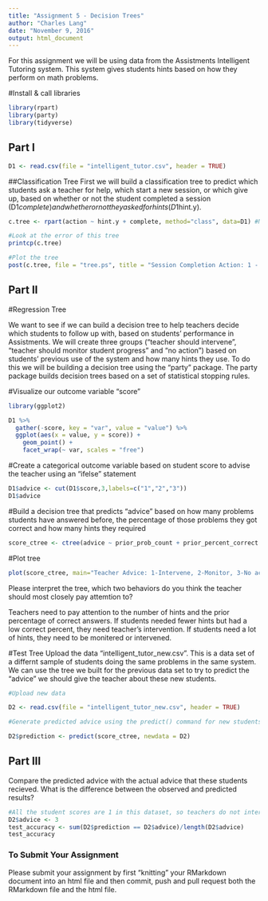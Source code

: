 ```yaml
---
title: "Assignment 5 - Decision Trees"
author: "Charles Lang"
date: "November 9, 2016"
output: html_document
---
```

For this assignment we will be using data from the Assistments Intelligent Tutoring system. This system gives students hints based on how they perform on math problems. 

#Install & call libraries
```r
library(rpart)
library(party)
library(tidyverse)
```

## Part I
```r
D1 <- read.csv(file = "intelligent_tutor.csv", header = TRUE) 
```

##Classification Tree
First we will build a classification tree to predict which students ask a teacher for help, which start a new session, or which give up, based on whether or not the student completed a session (D1$complete) and whether or not they asked for hints (D1$hint.y). 
```r

c.tree <- rpart(action ~ hint.y + complete, method="class", data=D1) #Notice the standard R notion for a formula X ~ Y

#Look at the error of this tree
printcp(c.tree)

#Plot the tree
post(c.tree, file = "tree.ps", title = "Session Completion Action: 1 - Ask teacher, 2 - Start new session, 3 - Give up")

```
## Part II

#Regression Tree

We want to see if we can build a decision tree to help teachers decide which students to follow up with, based on students' performance in Assistments. We will create three groups ("teacher should intervene", "teacher should monitor student progress" and "no action") based on students' previous use of the system and how many hints they use. To do this we will be building a decision tree using the "party" package. The party package builds decision trees based on a set of statistical stopping rules.

#Visualize our outcome variable "score"
```r
library(ggplot2)

D1 %>%
  gather(-score, key = "var", value = "value") %>%
  ggplot(aes(x = value, y = score)) +
    geom_point() +
    facet_wrap(~ var, scales = "free") 
```

#Create a categorical outcome variable based on student score to advise the teacher using an "ifelse" statement
```r
D1$advice <- cut(D1$score,3,labels=c("1","2","3"))
D1$advice
```

#Build a decision tree that predicts "advice" based on how many problems students have answered before, the percentage of those problems they got correct and how many hints they required
```r
score_ctree <- ctree(advice ~ prior_prob_count + prior_percent_correct + hints, data=D1)
```

#Plot tree
```r
plot(score_ctree, main="Teacher Advice: 1-Intervene, 2-Monitor, 3-No action")
```

Please interpret the tree, which two behaviors do you think the teacher should most closely pay attemtion to?

Teachers need to pay attention to the number of hints and the prior percentage of correct answers. If students needed fewer hints but had a low correct percent, they need teacher's intervention. If students need a lot of hints, they need to be monitered or intervened. 

#Test Tree
Upload the data "intelligent_tutor_new.csv". This is a data set of a differnt sample of students doing the same problems in the same system. We can use the tree we built for the previous data set to try to predict the "advice" we should give the teacher about these new students. 

```r
#Upload new data

D2 <- read.csv(file = "intelligent_tutor_new.csv", header = TRUE)

#Generate predicted advice using the predict() command for new students based on tree generated from old students

D2$prediction <- predict(score_ctree, newdata = D2)
``` 
## Part III
Compare the predicted advice with the actual advice that these students recieved. What is the difference between the observed and predicted results?
```r
#All the student scores are 1 in this dataset, so teachers do not intervene.
D2$advice <- 3
test_accuracy <- sum(D2$prediction == D2$advice)/length(D2$advice)
test_accuracy
```

### To Submit Your Assignment

Please submit your assignment by first "knitting" your RMarkdown document into an html file and then commit, push and pull request both the RMarkdown file and the html file.

